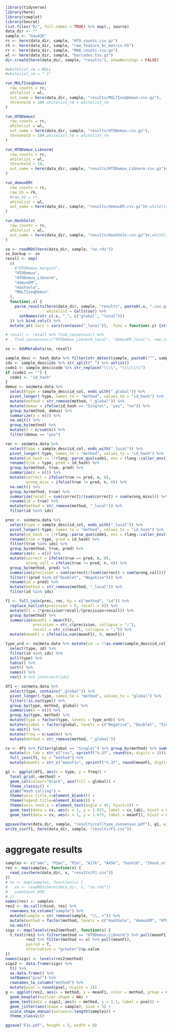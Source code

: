 ```r
library(tidyverse)
library(here)
library(cowplot)
library(Seurat)
list.files("R/", full.names = TRUE) %>% map(., source)
data_dir <- ""
sample <- "Gau42k"
rc <- here(data_dir, sample, "HTO_counts.csv.gz")
rh <- here(data_dir, sample, "raw_feature_bc_matrix.h5")
rr <- here(data_dir, sample, "RNA_counts.csv.gz")
wl <- here(data_dir, sample, "barcodes.tsv.gz")
dir.create(here(data_dir, sample, "results"), showWarnings = FALSE)

#whitelist_rm = NULL
#whitelist_rm = "-1"
```

```r
run_MULTIseqDemux(
  raw_counts = rc,
  whitelist = wl,
  out_name = here(data_dir, sample, "results/MULTIseqDemux.csv.gz"), 
  threshold = 10#,whitelist_rm = whitelist_rm
)

run_HTODemux(
  raw_counts = rc,
  whitelist = wl,
  out_name = here(data_dir, sample, "results/HTODemux.csv.gz"), 
  threshold = 10#,whitelist_rm = whitelist_rm
)

run_HTODemux_Libnorm(
  raw_counts = rc,
  whitelist = wl,
  threshold = 10,
  out_name = here(data_dir, sample, "results/HTODemux_Libnorm.csv.gz")#,whitelist_rm = whitelist_rm
)

run_demuxEM(
  raw_counts = rc,
  raw_h5 = rh,
  #raw_h5 = rr,
  whitelist = wl,
  out_name = here(data_dir, sample, "results/demuxEM.csv.gz")#,whitelist_rm = whitelist_rm
)

run_HashSolo(
  raw_counts = rc,
  whitelist = wl,
  out_name = here(data_dir, sample, "results/HashSolo.csv.gz")#,whitelist_rm = whitelist_rm
)
```


```r
so <- readRDS(here(data_dir, sample, "so.rds"))
so_backup <- so
resall <- map(
  c(
    #"HTODemux_margin1",
    "HTODemux",
    "HTODemux_Libnorm",
    "demuxEM",
    "HashSolo",
    "MULTIseqDemux"
  ),
  function(.x) {
    parse_results(here(data_dir, sample, "results", paste0(.x, ".csv.gz")), 
                  whitelist = Cells(so)) %>% 
      setNames(str_c(.x, "_", c("global", "local")))
  }) %>% bind_cols() %>% 
  mutate_at(.vars = vars(contains("_local")), .funs = function(.y) {str_replace_all(.y, "-", "_")})

# resall <- resall %>% find_consensus() %>% 
#   find_consensus(c("HTODemux_Libnorm_local", "demuxEM_local"), new_col = "HTO.EM")

so <- AddMetaData(so, resall)

sample_desc <- hash_data %>% filter(str_detect(sample, paste0("^", sample_id)))
ids <- sample_desc$ids %>% str_split("_") %>% unlist()
code1 <- sample_desc$code %>% str_replace("\\\\", "\\\\\\\\")
if (code1 == "") {
  code1 <- "id_hash"
}
demux <- so@meta.data %>%
  select(type = sample_desc$id_col, ends_with("_global")) %>% 
  pivot_longer(-type, names_to = "method", values_to = "id_hash") %>% 
  mutate(method = str_remove(method, "_global")) %>% 
  mutate(demux = ifelse(id_hash == "Singlet", "yes", "no")) %>% 
  group_by(method, demux) %>% 
  summarize(n = n()) %>% 
  na.omit() %>% 
  group_by(method) %>% 
  mutate(n = n/sum(n)) %>% 
  filter(demux == "yes")

rec <- so@meta.data %>%
  select(type = sample_desc$id_col, ends_with("_local")) %>% 
  pivot_longer(-type, names_to = "method", values_to = "id_hash") %>% 
  mutate(id_hash := !!rlang::parse_quo(code1, env = rlang::caller_env())) %>% 
  rename(true = type, pred = id_hash) %>%
  group_by(method, true, pred) %>% 
  summarize(n = n()) %>% 
  mutate(correct = ifelse(true == pred, n, 0),
         wrong_miss = ifelse(true != pred, n, 0)) %>% 
  na.omit() %>% 
  group_by(method, true) %>% 
  summarize(recall = sum(correct)/(sum(correct) + sum(wrong_miss))) %>% 
  rename(id = true) %>% 
  mutate(method = str_remove(method, "_local")) %>% 
  filter(id %in% ids)

prec <- so@meta.data %>%
  select(type = sample_desc$id_col, ends_with("_local")) %>% 
  pivot_longer(-type, names_to = "method", values_to = "id_hash") %>% 
  mutate(id_hash := !!rlang::parse_quo(code1, env = rlang::caller_env())) %>% 
  rename(true = type, pred = id_hash) %>%
  filter(true %in% ids) %>% 
  group_by(method, true, pred) %>% 
  summarize(n = n()) %>% 
  mutate(correct = ifelse(true == pred, n, 0),
         wrong_call = ifelse(true != pred, n, 0)) %>% 
  group_by(method, pred) %>% 
  summarize(precision = sum(correct)/(sum(correct) + sum(wrong_call))) %>% 
  filter(!(pred %in% c("Doublet", "Negative"))) %>% 
  rename(id = pred) %>% 
  mutate(method = str_remove(method, "_local")) %>% 
  filter(id %in% ids)

f1 <- full_join(prec, rec, by = c("method", "id")) %>% 
  replace_na(list(precision = 0, recall = 0)) %>%
  mutate(F1 = 2*precision*recall/(precision+recall)) %>% 
  group_by(method) %>% 
  summarize(meanF1 = mean(F1),
            precision = str_c(precision, collapse = ";"),
            recall = str_c(recall, collapse = ";")) %>% 
  mutate(meanF1 = ifelse(is.nan(meanF1), 0, meanF1))

type_ord <- so@meta.data %>% mutate(id := !!as.name(sample_desc$id_col)) %>% 
  select(type, id) %>%
  filter(id %in% ids) %>% 
  pull(type) %>% 
  table() %>% 
  sort() %>%
  names() %>%
  rev() # %>% intersect(ids)

df1 <- so@meta.data %>% 
  select(type, contains("_global")) %>% 
  pivot_longer(-type, names_to = "method", values_to = "global") %>% 
  filter(!is.na(type)) %>% 
  group_by(type, method, global) %>% 
  summarise(n = n()) %>% 
  group_by(type, method) %>% 
  mutate(type = factor(type, levels = type_ord)) %>% 
  mutate(global = factor(global, levels = c("Negative", "Doublet", "Singlet"))) %>% 
  na.omit() %>% 
  mutate(freq = n/sum(n)) %>% 
  mutate(method = str_remove(method, "_global"))

cv <- df1 %>% filter(global == "Singlet") %>% group_by(method) %>% summarise(cv = sd(freq)/mean(freq)) %>% 
  mutate(cv_lab = str_c("cv=", sprintf("%.3f", round(cv, digits = 3)))) %>% 
  full_join(f1, by = "method") %>% 
  mutate(meanF1 = str_c("meanF1=", sprintf("%.3f", round(meanF1, digits = 3))))

g1 <- ggplot(df1, aes(x = type, y = freq)) +
  facet_grid(.~method) +
  geom_col(colour="black", aes(fill = global)) +
  theme_classic() +
  ylab("Hash calling") +
  theme(axis.title.x=element_blank()) +
  theme(legend.title=element_blank()) + 
  theme(axis.text.x = element_text(angle = 45, hjust=1)) +
  geom_text(data = cv, aes(x = 1, y = 1.025, label = cv_lab), hjust = 0, size = 3.5) +
  geom_text(data = cv, aes(x = 1, y = 1.075, label = meanF1), hjust = 0, size = 3.5)

ggsave(here(data_dir, sample, "results/celltype_consensus.pdf"), g1, width = 10, heigh = 5)
write_csv(f1, here(data_dir, sample, "results/F1.csv"))
```

# aggregate results

```r
samples <- c("amc", "P1mc", "P2a", "A17k", "A45k", "hash18", "2hash_orig", "TEImix", "bench_CMO_nuclei", "bench_TotalSeqC_cells", "bench_LMO_MULTseq_cells", "bench_LMO_custom_cells")
res <- map(samples, function(x) {
  read_csv(here(data_dir, x, "results/F1.csv"))
})
# ns <- map(samples, function(x) {
#   so <- readRDS(here(data_dir, x, "so.rds"))
#   so$nCount_HTO
# })
names(res) <- samples
res2 <- do.call(rbind, res) %>% 
  rownames_to_column("sample") %>% 
  mutate(sample = str_remove(sample, "\\..+")) %>% 
  mutate(method = factor(method, levels = c("HashSolo", "demuxEM", "HTODemux", "HTODemux_Libnorm", "MULTIseqDemux"))) %>% 
  na.omit()
sigs <- map(levels(res2$method), function(x) {
  t.test(res2 %>% filter(method == "HTODemux_Libnorm") %>% pull(meanF1),
         res2 %>% filter(method == x) %>% pull(meanF1),
         paired = T,
         alternative = "greater")$p.value
})
names(sigs) <- levels(res2$method)
sigs2 <- data.frame(sigs) %>%
  t() %>% 
  as.data.frame() %>% 
  setNames("pval") %>% 
  rownames_to_column("method") %>% 
  mutate(pval = round(pval, digits = 3))
g <- ggplot(res2, aes(x = method, y = meanF1, color = method, group = method)) +
  geom_boxplot(outlier.shape = NA) +
  geom_text(data = sigs2, aes(x = method, y = 1.1, label = pval)) +
  geom_jitter(aes(shape = sample), size = 3) +
  scale_shape_manual(values=1:length(samples)) +
  theme_classic()

ggsave("F1s.pdf", height = 5, width = 8)
```
